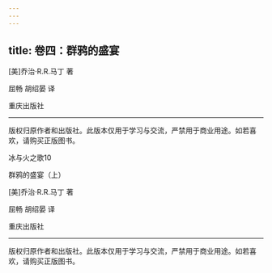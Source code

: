 ```yaml
---
---
---
```

title: 卷四：群鸦的盛宴
---



[美]乔治·R.R.马丁 著

屈畅 胡绍晏 译

重庆出版社



* * *





版权归原作者和出版社。此版本仅用于学习与交流，严禁用于商业用途。如若喜欢，请购买正版图书。





冰与火之歌10

群鸦的盛宴（上）

[美]乔治·R.R.马丁 著

屈畅 胡绍晏 译

重庆出版社



* * *





版权归原作者和出版社。此版本仅用于学习与交流，严禁用于商业用途。如若喜欢，请购买正版图书。